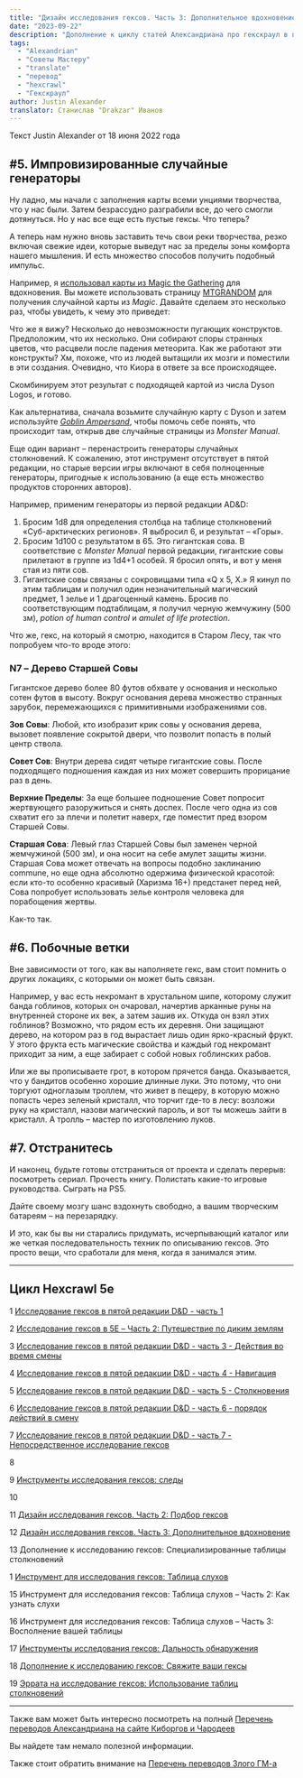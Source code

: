 ```yaml
---
title: "Дизайн исследования гексов. Часть 3: Дополнительное вдохновение"
date: "2023-09-22"
description: "Дополнение к циклу статей Александриана про гекскраул в пятой редакции D&D про дизайн исследования гексов - что можно использовать в качестве вдохновения #alexandrian #gmtips #hexcrawl"
tags:
  - "Alexandrian"
  - "Советы Мастеру"
  - "translate"
  - "перевод"
  - "hexcrawl"
  - "Гекскраул"
author: Justin Alexander
translator: Станислав "Drakzar" Иванов
---
```


Текст Justin Alexander от 18 июня 2022 года

## #5. Импровизированные случайные генераторы

Ну ладно, мы начали с заполнения карты всеми унциями творчества, что у нас были. Затем безрассудно разграбили все, до чего смогли дотянуться. Но у нас все еще есть пустые гексы. Что теперь?

А теперь нам нужно вновь заставить течь свои реки творчества, резко включая свежие идеи, которые выведут нас за пределы зоны комфорта нашего мышления. И есть множество способов получить подобный импульс.

Например, я [использовал карты из Magic the Gathering](https://vk.com/away.php?to=https%3A%2F%2Fthealexandrian.net%2Fwordpress%2F25799%2Froleplaying-games%2F25799&cc_key=) для вдохновения. Вы можете использовать страницу [MTGRANDOM](https://vk.com/away.php?to=https%3A%2F%2Fmtgrandom.com%2F&cc_key=) для получения случайной карты из _Magic_. Давайте сделаем это несколько раз, чтобы увидеть, к чему это приведет:

Что же я вижу? Несколько до невозможности пугающих конструктов. Предположим, что их несколько. Они собирают споры странных цветов, что расцвели после падения метеорита. Как же работают эти конструкты? Хм, похоже, что из людей вытащили их мозги и поместили в эти создания. Очевидно, что Киора в ответе за все происходящее.

Скомбинируем этот результат с подходящей картой из числа Dyson Logos, и готово.

Как альтернатива, сначала возьмите случайную карту с Dyson и затем используйте [_Goblin Ampersand_](https://vk.com/away.php?to=https%3A%2F%2Fwww.youtube.com%2Fwatch%3Fv%3DIOWKUNQEf-Y&cc_key=), чтобы помочь себе понять, что происходит там, открыв две случайные страницы из _Monster Manual_.

Еще один вариант – перенастроить генераторы случайных столкновений. К сожалению, этот инструмент отсутствует в пятой редакции, но старые версии игры включают в себя полноценные генераторы, пригодные к использованию (а еще есть множество продуктов сторонних авторов).

Например, применим генераторы из первой редакции AD&D:

1. Бросим 1d8 для определения столбца на таблице столкновений «Суб-арктических регионов». Я выбросил 6, и результат – «Горы».
2. Бросим 1d100 с результатом в 65. Это гигантская сова. В соответствие с _Monster Manual_ первой редакции, гигантские совы прилетают в группе из 1d4+1 особей. Я бросил опять, и вот у меня стая из пяти сов.
3. Гигантские совы связаны с сокровищами типа «Q x 5, X.» Я кинул по этим таблицам и получил один незначительный магический предмет, 1 зелье и 1 драгоценный камень. Бросив по соответствующим подтаблицам, я получил черную жемчужину (500 зм), _potion of human control_ и _amulet of life protection_.

Что же, гекс, на который я смотрю, находится в Старом Лесу, так что попробуем что-то вроде этого:

### N7 – Дерево Старшей Совы

Гигантское дерево более 80 футов обхвате у основания и несколько сотен футов в высоту. Вокруг основания дерева множество странных зарубок, перемежающихся с примитивными изображениями сов.

**Зов Совы**: Любой, кто изобразит крик совы у основания дерева, вызовет появление сокрытой двери, что позволит попасть в полый центр ствола.

**Совет Сов**: Внутри дерева сидят четыре гигантские совы. После подходящего подношения каждая из них может совершить прорицание раз в день.

**Верхние Пределы**: За еще большее подношение Совет попросит жертвующего разоружиться и снять доспех. После чего одна из сов схватит его за плечи и полетит наверх, где поместит пред взором Старшей Совы.

**Старшая Сова**: Левый глаз Старшей Совы был заменен черной жемчужиной (500 зм), и она носит на себе амулет защиты жизни. Старшая Сова может отвечать на вопросы подобно заклинанию commune, но еще одна абсолютно одержима физической красотой: если кто-то особенно красивый (Харизма 16+) предстанет перед ней, Сова попробует использовать зелье контроля человека для порабощения жертвы.

Как-то так.

## #6. Побочные ветки

Вне зависимости от того, как вы наполняете гекс, вам стоит помнить о других локациях, с которыми он может быть связан.

Например, у вас есть некромант в хрустальном шипе, которому служит банда гоблинов, которых он очаровал, начертив арканные руны на внутренней стороне их век, а затем зашив их. Откуда он взял этих гоблинов? Возможно, что рядом есть их деревня. Они защищают дерево, на котором раз в год вырастает лишь один ярко-красный фрукт. У этого фрукта есть магические свойства и каждый год некромант приходит за ним, а еще забирает с собой новых гоблинских рабов.

Или же вы прописываете грот, в котором прячется банда. Оказывается, что у бандитов особенно хорошие длинные луки. Это потому, что они торгуют одноглазым троллем, что живет в пещеру, в которую можно попасть через зеленый кристалл, что торчит где-то в лесу: возложи руку на кристалл, назови магический пароль, и вот ты можешь зайти в кристалл. А тролль – мастер по изготовлению луков.

## #7. Отстранитесь

И наконец, будьте готовы отстраниться от проекта и сделать перерыв: посмотреть сериал. Прочесть книгу. Полистать какие-то игровые руководства. Сыграть на PS5.

Дайте своему мозгу шанс вздохнуть свободно, а вашим творческим батареям – на перезарядку.

И это, как бы вы ни старались придумать, исчерпывающий каталог или же четкая последовательность техник по описыванию гексов. Это просто вещи, что сработали для меня, когда я занимался этим.

---

## Цикл Hexcrawl 5e

1 [Исследование гексов в пятой редакции D&D - часть 1](/posts/translations/alexandrian-hexcrawl-5e-2)

2 [Исследование гексов в 5E – Часть 2: Путешествие по диким землям](/posts/translations/alexandrian-hexcrawl-5e-2)

3 [Исследование гексов в пятой редакции D&D - часть 3 - Действия во время смены](/posts/translations/alexandrian-hexcrawl-5e-3-watch-actions)

4 [Исследование гексов в пятой редакции D&D - часть 4 - Навигация](/posts/translations/alexandrian-hexcrawl-5e-4-navigation)

5 [Исследование гексов в пятой редакции D&D - часть 5 - Столкновения](/posts/translations/alexandrian-hexcrawl-5e-5-encounters)

6 [Исследование гексов в пятой редакции D&D - часть 6 - порядок действий в смену](/posts/translations/alexandrian-hexcrawl-5e-6-watch)

7 [Исследование гексов в пятой редакции D&D - часть 7 - Непосредственное исследование гексов](/posts/translations/alexandrian-hexcrawl-5e-7-hexploration)

8

9 [Инструменты исследования гексов: следы](/posts/translations/alexandrian-hexcrawl-5e-tools)

10

11 [Дизайн исследования гексов. Часть 2: Подбор гексов](/posts/translations/alexandrian-hexcrwal-5e-design-2-choice-of-hexes)

12 [Дизайн исследования гексов. Часть 3: Дополнительное вдохновение](/posts/translations/alexandrian-hexcrawl-5e-design-3-additional-inspiration)

13 Дополнение к исследованию гексов: Специализированные таблицы столкновений

1 [Инструмент для исследования гексов: Таблица слухов](/posts/translations/alexandrian-hexcrawl-5e-rumor-tables)

15 Инструмент для исследования гексов: Таблица слухов – Часть 2: Как узнать слухи

16 Инструмент для исследования гексов: Таблица слухов – Часть 3: Восполнение вашей таблицы

17 [Инструменты исследования гексов: Дальность обнаружения](/posts/translations/alexandrian-hexcrawl-5e-tools-distance)

18 [Дополнение к исследованию гексов: Свяжите ваши гексы](/posts/translations/alexandrian-hexcrawl-5e-link-hexes)

19 [Эррата на исследование гексов: Использование таблиц столкновений](/posts/translations/alexandrian-hexcrawl-5e-errata-random-encounters)

---

Также вам может быть интересно посмотреть на полный
[Перечень переводов Александриана на сайте Киборгов и Чародеев](/posts/translations/alexandrian-index)

Вы найдете там немало полезной информации.

Также стоит обратить внимание на [Перечень переводов Злого ГМ-а](/posts/translations/angrygm-index)
